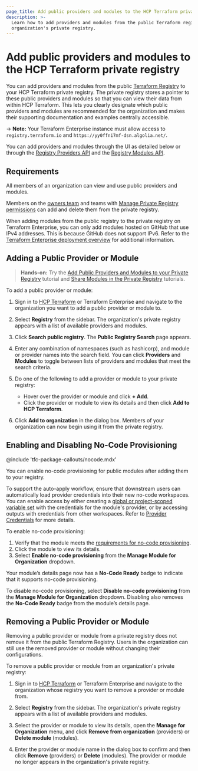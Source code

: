 ```yaml
---
page_title: Add public providers and modules to the HCP Terraform private registry
description: >-
  Learn how to add providers and modules from the public Terraform registry to your
  organization's private registry.
---
```


[vcs]: /terraform/cloud-docs/vcs

# Add public providers and modules to the HCP Terraform private registry

You can add providers and modules from the public [Terraform Registry](/terraform/registry) to your HCP Terraform private registry. The private registry stores a pointer to these public providers and modules so that you can view their data from within HCP Terraform. This lets you clearly designate which public providers and modules are recommended for the organization and makes their supporting documentation and examples centrally accessible.

-> **Note:** Your Terraform Enterprise instance must allow access to `registry.terraform.io` and `https://yy0ffni7mf-dsn.algolia.net/`.

[permissions-citation]: #intentionally-unused---keep-for-maintainers

You can add providers and modules through the UI as detailed below or through the [Registry Providers API](/terraform/cloud-docs/api-docs/private-registry/providers) and the [Registry Modules API](/terraform/cloud-docs/api-docs/private-registry/modules#create-a-module-with-no-vcs-connection-).

## Requirements

All members of an organization can view and use public providers and modules.

Members on the [owners team](/terraform/cloud-docs/users-teams-organizations/permissions#organization-owners) and teams with [Manage Private Registry permissions](/terraform/cloud-docs/users-teams-organizations/permissions#manage-private-registry) can add and delete them from the private registry.

When adding modules from the public registry to the private registry on Terraform Enterprise, you can only add modules hosted on GitHub that use IPv4 addresses. This is because GitHub does not support IPv6. Refer to the [Terraform Enterprise deployment overview](/terraform/enterprise/deploy) for additional information.

## Adding a Public Provider or Module

> **Hands-on:** Try the [Add Public Providers and Modules to your Private Registry](/terraform/tutorials/modules/private-registry-add) tutorial and [Share Modules in the Private Registry](/terraform/tutorials/modules/module-private-registry-share) tutorials.

To add a public provider or module:

1. Sign in to [HCP Terraform](https://app.terraform.io/) or Terraform Enterprise and navigate to the organization you want to add a public provider or module to.

1. Select **Registry** from the sidebar. The organization's private registry appears with a list of available providers and modules.

1. Click **Search public registry**. The **Public Registry Search** page appears.

1. Enter any combination of namespaces (such as hashicorp), and module or provider names into the search field. You can click **Providers** and **Modules** to toggle between lists of providers and modules that meet the search criteria.

1. Do one of the following to add a provider or module to your private registry:
   - Hover over the provider or module and click **+ Add**.
   - Click the provider or module to view its details and then click **Add to HCP Terraform**.

1. Click **Add to organization** in the dialog box. Members of your organization can now  begin using it from the private registry.

## Enabling and Disabling No-Code Provisioning

<!-- BEGIN: TFC:only name:pnp-callout -->
@include 'tfc-package-callouts/nocode.mdx'
<!-- END: TFC:only name:pnp-callout -->

You can enable no-code provisioning for public modules after adding them to your registry.

To support the auto-apply workflow, ensure that downstream users can automatically load provider credentials into their new no-code workspaces. You can enable access by either creating a [global or project-scoped variable set](/terraform/cloud-docs/variables/managing-variables#variable-sets) with the credentials for the module's provider, or by accessing outputs with credentials from other workspaces. Refer to [Provider Credentials](/terraform/cloud-docs/workspaces/no-code-provisioning/module-design#provider-credentials) for more details.

To enable no-code provisioning:
1. Verify that the module meets the [requirements for no-code provisioning](/terraform/cloud-docs/workspaces/no-code-provisioning/module-design#requirements).
1. Click the module to view its details.
1. Select **Enable no-code provisioning** from the **Manage Module for Organization** dropdown.

Your module’s details page now has a **No-Code Ready** badge to indicate that it supports no-code provisioning.

To disable no-code provisioning, select **Disable no-code provisioning** from the **Manage Module for Organization** dropdown. Disabling also removes the **No-Code Ready** badge from the module’s details page.

## Removing a Public Provider or Module

Removing a public provider or module from a private registry does not remove it from the public Terraform Registry. Users in the organization can still use the removed provider or module without changing their configurations.

To remove a public provider or module from an organization's private registry:

1. Sign in to [HCP Terraform](https://app.terraform.io/) or Terraform Enterprise and navigate to the organization whose registry you want to remove a provider or module from.

1. Select **Registry** from the sidebar. The organization's private registry appears with a list of available providers and modules.

1. Select the provider or module to view its details, open the **Manage for Organization** menu, and click **Remove from organization** (providers) or **Delete module** (modules).

1. Enter the provider or module name in the dialog box to confirm and then click **Remove** (providers) or **Delete** (modules). The provider or module no longer appears in the organization's private registry.
